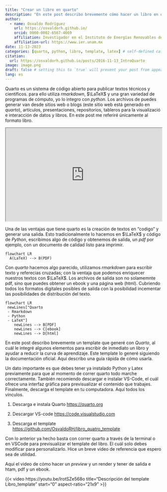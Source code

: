 ```yaml
---
title: "Crear un libro en quarto"
description: "En este post describo brevemente cómo hacer un libro en quarto, las salidas son pdf, html y ebook."
author:
  - name: Osvaldo Rodríguez
    url: https://osvaldorh.github.io/
    orcid: 0000-0002-6567-4669
    affiliation: Investigador en el Instituto de Energías Renovables de la UNAM , Grupo de energía Eólica
    affiliation-url: https://www.ier.unam.mx 
date: 11-13-2023
categories: [quarto, python, libro, template, latex] # self-defined categories
citation: 
  url: https://osvaldorh.github.io/posts/2016-11-13_IntroQuarto
image: image.png
draft: false # setting this to `true` will prevent your post from appearing on your listing page until you're ready!
lang: es 
---
```


Quarto es un sistema de código abierto para publicar textos técnicos y científicos. para ello utiliza *rmarkdown*, $\LaTeX$ y una gran variedad de programas de cómputo, yo lo integro con *python*. Los archivos de puedes generar van desde sitios web o blogs (este sitio web está generado en *quarto*), artículos, presentaciones, repositorios, tableros para la visualizació e interacción de datos y libros. En este post me referiré únicamente al formato libro. 

```{=html}
<iframe width="100%" height="300" src="https://quarto.org/" title="Quarto sitio oficial"></iframe>
```

Una de las ventajas que tiene quarto es la creación de textos en "codigo" y generar una salida. Esto tradicionalmente lo hacemos en $\LaTeX$ y código de *Python*, escribimos algo de código y obtenemos de salida, un *pdf* por ejemplo, con un documento de calidad listo para imprimir.

```mermaid
flowchart LR
  A(LaTeX) --> B(PDF)
```

Con *quarto* hacemos algo parecido, utilizamos *rmarkdown* para escribir texto y referecias cruzadas; con la ventaja que podemos enriquecer nuestros textos con $\LaTeX$. Los archivos de salida son no solamemnte pdf, sino que puedes obtener un ebook y una página web (html). Cubriendo todos los formatos digitales posibles de salida con la posibilidad incementar las posibilidades de distribución del texto.

```mermaid
flowchart LR
 newLines["Quarto
 - Rmarkdown
 - Python
 - LaTeX"]
    newLines --> B[PDF]
    newLines --> C[ebook]
    newLines --> D[html]
```


En este post describo brevemente un template que generé con *Quarto*, al cuál le integré algunos elementos para escribir de inmediato un libro y ayudar a reducir la curva de aprendizaje. Este template lo generé siguiendo la documentación oficial. Aquí describo una guía rápida de cómo usarla.

Un dato importante es que debes tener ya instalado Python y Latex previamente para que al momento de correr quarto todo marche correctamente. También recomiendo descargar e instalar VS-Code, el cuál ofrece una interfaz gráfica para previsualizar el contenido que trabajes. Finalmente, descarga el template en tu computadora. Aquí todos los vínculos. 

1. Descarga e instala Quarto <https://quarto.org>

2. Descargar VS-code <https://code.visualstudio.com>

3. Descarga el template <https://github.com/OsvaldoRH/libro_quatro_template>

Con lo anterior ya hecho basta con correr quarto a través de la terminal o en VSCode para previsualizar el template del libro. El cuál solo debes modificar para personalizarlo. Hice un breve video de referencia que espero sea de utilidad.

Aquí el video de cómo hacer un *preview* y un render y tener de salida e htam, pdf y un ebook.

{{< video https://youtu.be/lrotSZe568o
    title="Descripción del template Libro_template"
    start="0"
    aspect-ratio="21x9" 
>}}
